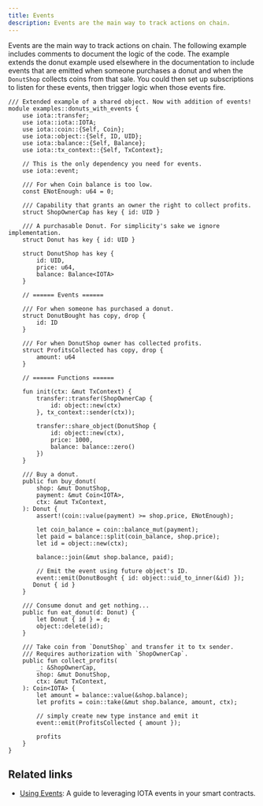 ```yaml
---
title: Events
description: Events are the main way to track actions on chain.
---
```


Events are the main way to track actions on chain. The following example includes comments to document the logic of the code. The example extends the donut example used elsewhere in the documentation to include events that are emitted when someone purchases a donut and when the `DonutShop` collects coins from that sale. You could then set up subscriptions to listen for these events, then trigger logic when those events fire. 

```move
/// Extended example of a shared object. Now with addition of events!
module examples::donuts_with_events {
    use iota::transfer;
    use iota::iota::IOTA;
    use iota::coin::{Self, Coin};
    use iota::object::{Self, ID, UID};
    use iota::balance::{Self, Balance};
    use iota::tx_context::{Self, TxContext};

    // This is the only dependency you need for events.
    use iota::event;

    /// For when Coin balance is too low.
    const ENotEnough: u64 = 0;

    /// Capability that grants an owner the right to collect profits.
    struct ShopOwnerCap has key { id: UID }

    /// A purchasable Donut. For simplicity's sake we ignore implementation.
    struct Donut has key { id: UID }

    struct DonutShop has key {
        id: UID,
        price: u64,
        balance: Balance<IOTA>
    }

    // ====== Events ======

    /// For when someone has purchased a donut.
    struct DonutBought has copy, drop {
        id: ID
    }

    /// For when DonutShop owner has collected profits.
    struct ProfitsCollected has copy, drop {
        amount: u64
    }

    // ====== Functions ======

    fun init(ctx: &mut TxContext) {
        transfer::transfer(ShopOwnerCap {
            id: object::new(ctx)
        }, tx_context::sender(ctx));

        transfer::share_object(DonutShop {
            id: object::new(ctx),
            price: 1000,
            balance: balance::zero()
        })
    }

    /// Buy a donut.
    public fun buy_donut(
        shop: &mut DonutShop,
        payment: &mut Coin<IOTA>,
        ctx: &mut TxContext,
    ): Donut {
        assert!(coin::value(payment) >= shop.price, ENotEnough);

        let coin_balance = coin::balance_mut(payment);
        let paid = balance::split(coin_balance, shop.price);
        let id = object::new(ctx);

        balance::join(&mut shop.balance, paid);

        // Emit the event using future object's ID.
        event::emit(DonutBought { id: object::uid_to_inner(&id) });
       Donut { id }
    }

    /// Consume donut and get nothing...
    public fun eat_donut(d: Donut) {
        let Donut { id } = d;
        object::delete(id);
    }

    /// Take coin from `DonutShop` and transfer it to tx sender.
    /// Requires authorization with `ShopOwnerCap`.
    public fun collect_profits(
        _: &ShopOwnerCap,
        shop: &mut DonutShop,
        ctx: &mut TxContext,
    ): Coin<IOTA> {
        let amount = balance::value(&shop.balance);
        let profits = coin::take(&mut shop.balance, amount, ctx);

        // simply create new type instance and emit it
        event::emit(ProfitsCollected { amount });

        profits
    }
}
```

## Related links

- [Using Events](/developer/iota-101/using-events.mdx): A guide to leveraging IOTA events in your smart contracts.